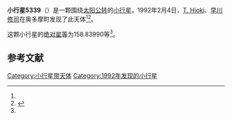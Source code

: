 {{Infobox planet
| bgcolour = #FFFFC0
| name = 5339
| symbol = 
| image = 
| caption = 
| discovery = yes
| discovery_ref = 
| discoverer = [[T._Hioki|T. Hioki]]、[[早川修司|早川修司]]
| discovery_site = [[奥多摩町|奥多摩町]] 
| discovered = 1992年2月4日
| designations = yes
| mp_name = 
| named_after = 
| alt_names = 1992 CD/ 1970 JP / 1973 YH1 / 1975 EH6 / 1980 BP3 / 1990 VZ13
| mp_category = [[主带小行星|主带小行星]]
| orbit_ref = <ref name="a">[http://ssd.jpl.nasa.gov/sbdb.cgi?sstr=5339 5339] {{Wayback|url=http://ssd.jpl.nasa.gov/sbdb.cgi?sstr=5339 |date=20201124020407 }}，小行星數據庫瀏覽器（JPL Small-Body Database Browser）－[[美国国家航空航天局|美国国家航空航天局]]喷气推进实验室</ref>
| epoch = 2456400.5 (2013年4月18日更新)
| aphelion = {{convert|3.4295681|AU|km|3|abbr=on|lk=out}}
| perihelion = {{convert|2.9352951|AU|km|3|abbr=on}}
| semimajor = {{convert|3.1824316|AU|km|3|abbr=on}}
| eccentricity = 0.0776565
| period = 2073.657585 [[日|日]]<br />5.68[[儒略年|儒略年]]
| avg_speed = 
| inclination = 2.38455
| asc_node = 336.56885
| mean_anomaly = 
| arg_peri = 158.83990
| satellites = 
| physical_characteristics = yes
| dimensions = 
| mass = 
| density = 
| surface_grav = 
| escape_velocity = 
| sidereal_day = 
| axial_tilt = 
| pole_ecliptic_lat = 
| pole_ecliptic_lon = 
| albedo = 
| temperatures= 
| temp_name1 = 
| mean_temp_1 = 
| max_temp_1 = 
| temp_name2 = 
| max_temp_2 = 
| spectral_type = 
| abs_magnitude = 158.83990
}}

'''小行星5339'''（{{lang-en|5339}}）是一颗围绕[[太阳|太阳]][[公转|公转]]的[[小行星|小行星]]。1992年2月4日，[[T._Hioki|T. Hioki]]、[[早川修司|早川修司]]在奥多摩町发现了此天体<ref name="a" /><ref>{{cite news|title=小行星列表|url=http://cfa-www.harvard.edu/iau/lists/NumberedMPs.txt|accessdate=2013-07-08|newspaper=哈佛大学|archive-date=2008-05-17|archive-url=https://web.archive.org/web/20080517010638/http://cfa-www.harvard.edu/iau/lists/NumberedMPs.txt|dead-url=no}}</ref>。

这颗小行星的[[绝对星等|绝对星等]]为158.83990等<ref name="a" />。

==参考文献==
{{reflist}}
{{Minor Planet Number|[[小行星5338|小行星5338]]|[[小行星5340|小行星5340]]}}

{{小天体}}

[[Category:小行星带天体|Category:小行星带天体]]
[[Category:1992年发现的小行星|Category:1992年发现的小行星]]

{{asteroid-stub}}